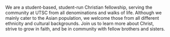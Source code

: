 We are a student-based, student-run Christian fellowship, serving the community at UTSC from all denominations and walks of life. Although we mainly cater to the Asian population, we welcome those from all different ethnicity and cultural backgrounds. Join us to learn more about Christ, strive to grow in faith, and be in community with fellow brothers and sisters.
